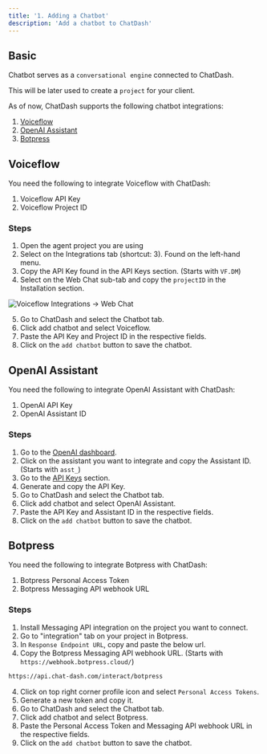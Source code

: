 ```yaml
---
title: '1. Adding a Chatbot'
description: 'Add a chatbot to ChatDash'
---
```


## Basic
Chatbot serves as a `conversational engine` connected to ChatDash.

This will be later used to create a `project` for your client.

As of now, ChatDash supports the following chatbot integrations:

1. [Voiceflow](https://www.voiceflow.com/)
2. [OpenAI Assistant](https://platform.openai.com/assistants/)
3. [Botpress](https://botpress.com/)


## Voiceflow
You need the following to integrate Voiceflow with ChatDash:

1. Voiceflow API Key
2. Voiceflow Project ID

### Steps
1. Open the agent project you are using
2. Select on the Integrations tab (shortcut: 3). Found on the left-hand menu.
3. Copy the API Key found in the API Keys section. (Starts with `VF.DM`)
4. Select on the Web Chat sub-tab and copy the `projectID` in the Installation section.

![Voiceflow Integrations -> Web Chat](../images/image.png)

5. Go to ChatDash and select the Chatbot tab.
6. Click add chatbot and select Voiceflow.
7. Paste the API Key and Project ID in the respective fields.
8. Click on the `add chatbot` button to save the chatbot.

## OpenAI Assistant
You need the following to integrate OpenAI Assistant with ChatDash:

1. OpenAI API Key
2. OpenAI Assistant ID

### Steps
1. Go to the [OpenAI dashboard](https://platform.openai.com/).
2. Click on the assistant you want to integrate and copy the Assistant ID. (Starts with `asst_`)
3. Go to the [API Keys](https://platform.openai.com/account/api-keys) section.
4. Generate and copy the API Key.
5. Go to ChatDash and select the Chatbot tab.
6. Click add chatbot and select OpenAI Assistant.
7. Paste the API Key and Assistant ID in the respective fields.
8. Click on the `add chatbot` button to save the chatbot.


## Botpress
You need the following to integrate Botpress with ChatDash:

1. Botpress Personal Access Token
2. Botpress Messaging API webhook URL

### Steps
1. Install Messaging API integration on the project you want to connect.
2. Go to "integration" tab on your project in Botpress.
3. In `Response Endpoint URL`, copy and paste the below url.
4. Copy the Botpress Messaging API webhook URL. (Starts with `https://webhook.botpress.cloud/`)

```bash
https://api.chat-dash.com/interact/botpress
```

4. Click on top right corner profile icon and select `Personal Access Tokens`.
5. Generate a new token and copy it. 
6. Go to ChatDash and select the Chatbot tab.
7. Click add chatbot and select Botpress.
8. Paste the Personal Access Token and Messaging API webhook URL in the respective fields.
9. Click on the `add chatbot` button to save the chatbot.





